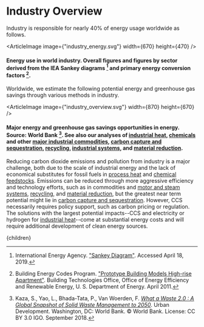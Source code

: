 


# Industry Overview

Industry is responsible for nearly 40% of energy usage worldwide as follows.

<ArticleImage image={"industry_energy.svg"} width={670} height={470} />
#### Energy use in world industry. Overall figures and figures by sector derived from the IEA Sankey diagrams [^2] and primary energy conversion factors [^1].

Worldwide, we estimate the following potential energy and greenhouse gas savings through various methods in industry.

<ArticleImage image={"industry_overview.svg"} width={870} height={670} />
#### Major energy and greenhouse gas savings opportunities in energy. Source: World Bank [^3]. See also our analyses of [industrial heat](/energy/industry/industrial_heat), [chemicals](/energy/industry/chemicals_energy) and other [major industrial commodities](/energy/industry/major_commodities), [carbon capture and sequestration](/energy/industry/ccs), [recycling](/energy/industry/recycling_energy), [industrial systems](/energy/industry/industrial_systems), and [material reduction](/waste/material_reduction).

Reducing carbon dioxide emissions and pollution from industry is a major challenge, both due to the scale of industrial energy and the lack of economical substitutes for fossil fuels in [process heat](/energy/industry/industrial_heat) and [chemical feedstocks](/energy/industry/major_commodities). Emissions can be reduced through more aggressive efficiency and technology efforts, such as in commodities and [motor and steam systems](/energy/industry/industrial_systems), [recycling](/energy/industry/recycling_energy), and [material reduction](/waste/material_reduction), but the greatest near term potential might lie in [carbon capture and sequestration](/energy/industry/ccs). However, CCS necessarily requires policy support, such as carbon pricing or regulation. The solutions with the largest potential impacts--CCS and electricity or hydrogen for [industrial heat](/energy/industry/industrial_heat)--come at substantial energy costs and will require additional development of clean energy sources.

[^1]: Building Energy Codes Program. ["Prototype Building Models High-rise Apartment"](https://www.energycodes.gov/901-prototype-building-models-high-rise-apartment). Building Technologies Office, Office of Energy Efficiency and Renewable Energy, U. S. Department of Energy. April 2011.

[^2]: International Energy Agency. ["Sankey Diagram"](https://www.iea.org/Sankey/). Accessed April 18, 2019.

[^3]: Kaza, S., Yao, L., Bhada-Tata, P., Van Woerden, F. [*What a Waste 2.0 : A Global Snapshot of Solid Waste Management to 2050*](https://openknowledge.worldbank.org/handle/10986/30317). Urban Development. Washington, DC: World Bank. © World Bank. License: CC BY 3.0 IGO. September 2018.

  <Article 
    focusAreaUrl={focusAreaUrl} 
    hierarchy={hierarchy} 
    site={site}
  >
    {children}
  </Article>